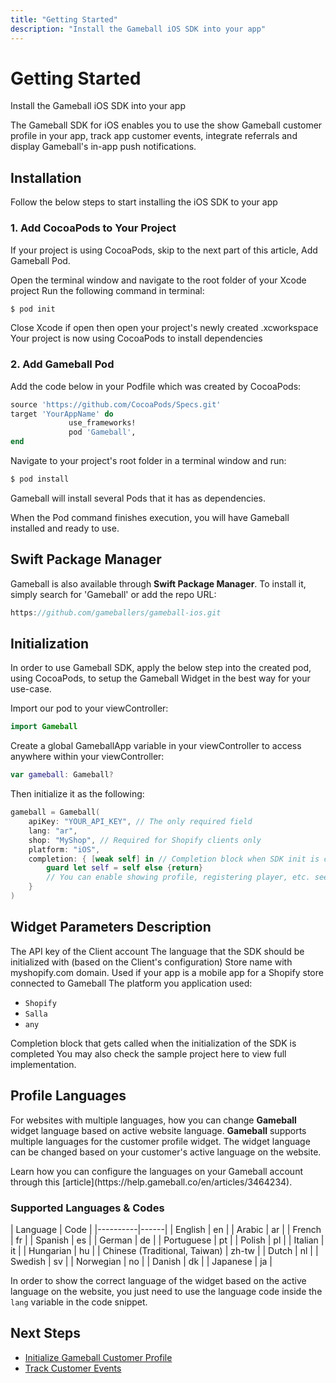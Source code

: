 ```yaml
---
title: "Getting Started"
description: "Install the Gameball iOS SDK into your app"
---
```


# Getting Started

Install the Gameball iOS SDK into your app

The Gameball SDK for iOS enables you to use the show Gameball customer profile in your app, track app customer events, integrate referrals and display Gameball's in-app push notifications.

## Installation

Follow the below steps to start installing the iOS SDK to your app

### 1. Add CocoaPods to Your Project

If your project is using CocoaPods, skip to the next part of this article, Add Gameball Pod.

<Steps>
<Step title="Open Terminal">
  Open the terminal window and navigate to the root folder of your Xcode project
</Step>

<Step title="Initialize CocoaPods">
  Run the following command in terminal:
  
  ```bash
  $ pod init
  ```
</Step>

<Step title="Open Workspace">
  Close Xcode if open then open your project's newly created .xcworkspace
</Step>

<Step title="Verify Setup">
  Your project is now using CocoaPods to install dependencies
</Step>
</Steps>

### 2. Add Gameball Pod

<Steps>
<Step title="Update Podfile">
  Add the code below in your Podfile which was created by CocoaPods:
  
  ```ruby
  source 'https://github.com/CocoaPods/Specs.git'
  target 'YourAppName' do
               use_frameworks!
               pod 'Gameball',
  end
  ```
</Step>

<Step title="Install Dependencies">
  Navigate to your project's root folder in a terminal window and run:
  
  ```bash
  $ pod install
  ```
</Step>

<Step title="Verify Installation">
  Gameball will install several Pods that it has as dependencies.
  
  When the Pod command finishes execution, you will have Gameball installed and ready to use.
</Step>
</Steps>

## Swift Package Manager

Gameball is also available through **Swift Package Manager**. To install it, simply search for 'Gameball' or add the repo URL:

```swift
https://github.com/gameballers/gameball-ios.git
```

## Initialization

In order to use Gameball SDK, apply the below step into the created pod, using CocoaPods, to setup the Gameball Widget in the best way for your use-case.

<Steps>
<Step title="Import Gameball">
  Import our pod to your viewController:
  
  ```swift
  import Gameball
  ```
</Step>

<Step title="Create Global Variable">
  Create a global GameballApp variable in your viewController to access anywhere within your viewController:
  
  ```swift
  var gameball: Gameball?
  ```
</Step>

<Step title="Initialize SDK">
  Then initialize it as the following:
  
  ```swift
  gameball = Gameball(
      apiKey: "YOUR_API_KEY", // The only required field
      lang: "ar",
      shop: "MyShop", // Required for Shopify clients only
      platform: "iOS",
      completion: { [weak self] in // Completion block when SDK init is completed
          guard let self = self else {return}
          // You can enable showing profile, registering player, etc. see next section
      }
  )
  ```
</Step>
</Steps>

## Widget Parameters Description

<ParamField body="APIKey" type="string" required>
The API key of the Client account
</ParamField>

<ParamField body="lang" type="string">
The language that the SDK should be initialized with (based on the Client's configuration)
</ParamField>

<ParamField body="shop" type="string">
Store name with myshopify.com domain. Used if your app is a mobile app for a Shopify store connected to Gameball
</ParamField>

<ParamField body="platform" type="string">
The platform you application used:

* `Shopify`
* `Salla`
* `any`
</ParamField>

<ParamField body="completion" type="closure">
Completion block that gets called when the initialization of the SDK is completed
</ParamField>

<Note>
You may also check the sample project here to view full implementation.
</Note>

## Profile Languages

For websites with multiple languages, how you can change **Gameball** widget language based on active website language. **Gameball** supports multiple languages for the customer profile widget. The widget language can be changed based on your customer's active language on the website.

<Info>
Learn how you can configure the languages on your Gameball account through this [article](https://help.gameball.co/en/articles/3464234).
</Info>

### Supported Languages & Codes

<Expandable title="Supported languages and their codes">
| Language | Code |
|----------|------|
| English | en |
| Arabic | ar |
| French | fr |
| Spanish | es |
| German | de |
| Portuguese | pt |
| Polish | pl |
| Italian | it |
| Hungarian | hu |
| Chinese (Traditional, Taiwan) | zh-tw |
| Dutch | nl |
| Swedish | sv |
| Norwegian | no |
| Danish | dk |
| Japanese | ja |
</Expandable>

In order to show the correct language of the widget based on the active language on the website, you just need to use the language code inside the `lang` variable in the code snippet.

## Next Steps

- [Initialize Gameball Customer Profile](/installation-guide/ios/initialize-profile)
- [Track Customer Events](/installation-guide/ios/track-events)
